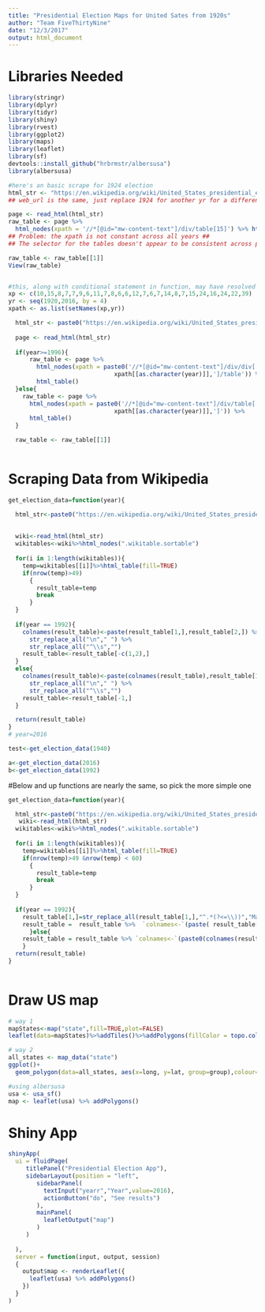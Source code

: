 ```yaml
---
title: "Presidential Election Maps for United Sates from 1920s"
author: "Team FiveThirtyNine"
date: "12/3/2017"
output: html_document
---
```

# Libraries Needed
```r
library(stringr)
library(dplyr)
library(tidyr)
library(shiny)
library(rvest)
library(ggplot2)
library(maps)
library(leaflet)
library(sf)
devtools::install_github("hrbrmstr/albersusa")
library(albersusa)
```

```r
#here's an basic scrape for 1924 election
html_str <- "https://en.wikipedia.org/wiki/United_States_presidential_election,_1924#Results_by_state"
## web_url is the same, just replace 1924 for another yr for a different election ##

page <- read_html(html_str)
raw_table <- page %>% 
  html_nodes(xpath = '//*[@id="mw-content-text"]/div/table[15]') %>% html_table()
## Problem: the xpath is not constant across all years ##
## The selector for the tables doesn't appear to be consistent across pages either ##

raw_table <- raw_table[[1]]
View(raw_table)


#this, along with conditional statement in function, may have resolved the issue
xp <- c(10,15,8,7,7,9,6,11,7,8,6,6,12,7,6,7,14,8,7,15,24,16,24,22,39)
yr <- seq(1920,2016, by = 4)
xpath <- as.list(setNames(xp,yr))

  html_str <- paste0("https://en.wikipedia.org/wiki/United_States_presidential_election,_",year,"#Results_by_state")
  
  page <- read_html(html_str)
  
  if(year>=1996){
      raw_table <- page %>% 
        html_nodes(xpath = paste0('//*[@id="mw-content-text"]/div/div[',
                              xpath[[as.character(year)]],']/table')) %>% 
        html_table()
  }else{
    raw_table <- page %>% 
      html_nodes(xpath = paste0('//*[@id="mw-content-text"]/div/table[',
                              xpath[[as.character(year)]],']')) %>%
      html_table()
  }

  raw_table <- raw_table[[1]]
 
```

# Scraping Data from Wikipedia
```r
get_election_data=function(year){

  html_str<-paste0("https://en.wikipedia.org/wiki/United_States_presidential_election,_",year,"#Results_by_state")
 
  
  wiki<-read_html(html_str)
  wikitables<-wiki%>%html_nodes(".wikitable.sortable")
  
  for(i in 1:length(wikitables)){
    temp=wikitables[[i]]%>%html_table(fill=TRUE)
    if(nrow(temp)>49)
      {
        result_table=temp
        break
      }
  }
  
  if(year == 1992){
    colnames(result_table)<-paste(result_table[1,],result_table[2,]) %>%
      str_replace_all("\n"," ") %>%
      str_replace_all("^\\s","")
    result_table<-result_table[-c(1,2),]
  }
  else{
    colnames(result_table)<-paste(colnames(result_table),result_table[1,]) %>%
      str_replace_all("\n"," ") %>%
      str_replace_all("^\\s","")
    result_table<-result_table[-1,]
  }

  return(result_table)
}
# year=2016

test<-get_election_data(1940)

a<-get_election_data(2016)
b<-get_election_data(1992)

```

#Below and up functions are nearly the same, so pick the more simple one

```r
get_election_data=function(year){

  html_str<-paste0("https://en.wikipedia.org/wiki/United_States_presidential_election,_",year,"#Results_by_state")
   wiki<-read_html(html_str)
  wikitables<-wiki%>%html_nodes(".wikitable.sortable")
  
  for(i in 1:length(wikitables)){
    temp=wikitables[[i]]%>%html_table(fill=TRUE)
    if(nrow(temp)>49 &nrow(temp) < 60)
      {
        result_table=temp
        break
      }
  }
  
  if(year == 1992){
    result_table[1,]=str_replace_all(result_table[1,],"^.*(?<=\\))","Margin")
    result_table =  result_table %>%  `colnames<-`(paste( result_table[1,], result_table[2,])) %>%slice(-1:-2) 
      }else{
    result_table = result_table %>% `colnames<-`(paste0(colnames(result_table),result_table[1,])) %>% slice(-1)
    }
  return(result_table)
}
 
```

# Draw US map
```r
# way 1
mapStates<-map("state",fill=TRUE,plot=FALSE)
leaflet(data=mapStates)%>%addTiles()%>%addPolygons(fillColor = topo.colors(10,alpha=NULL),stroke = FALSE)

# way 2
all_states <- map_data("state")
ggplot()+
  geom_polygon(data=all_states, aes(x=long, y=lat, group=group),colour="white")

#using albersusa
usa <- usa_sf()
map <- leaflet(usa) %>% addPolygons()
```

# Shiny App
```r
shinyApp(
  ui = fluidPage(
     titlePanel("Presidential Election App"),
     sidebarLayout(position = "left",
        sidebarPanel(
          textInput("yearr","Year",value=2016),
          actionButton("do", "See results")
        ),
        mainPanel(
          leafletOutput("map")
        )
     )
     
  ),
  server = function(input, output, session) 
  {
    output$map <- renderLeaflet({
      leaflet(usa) %>% addPolygons()
    })
  }
)
```
